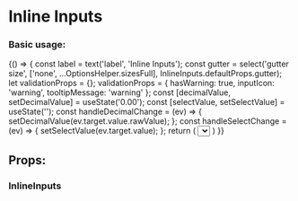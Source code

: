 
<Meta title="Design System/Inline Inputs" />

# Inline Inputs

### Basic usage:

<Preview>
  <Story name="default" parameters={{ info: { disable: true }, knobs: { escapeHTML: false }}} >
  {() => {
    const label = text('label', 'Inline Inputs');
    const gutter = select('gutter size', ['none', ...OptionsHelper.sizesFull], InlineInputs.defaultProps.gutter);
    let validationProps = {};
    validationProps = {
      hasWarning: true,
      inputIcon: 'warning',
      tooltipMessage: 'warning'
    };
    const [decimalValue, setDecimalValue] = useState('0.00');
    const [selectValue, setSelectValue] = useState('');
    const handleDecimalChange = (ev) => {
      setDecimalValue(ev.target.value.rawValue);
    };
    const handleSelectChange = (ev) => {
      setSelectValue(ev.target.value);
    };
    return (
      <InlineInputs label={ label } gutter={ gutter }>
        <Textbox { ...validationProps } />
        <Decimal value={ decimalValue } onChange={ handleDecimalChange } />
        <Select value={ selectValue } onChange={ handleSelectChange }>
          <Option text='Amber' value='1' />
          <Option text='Black' value='2' />
          <Option text='Blue' value='3' />
          <Option text='Brown' value='4' />
          <Option text='Green' value='5' />
          <Option text='Orange' value='6' />
          <Option text='Pink' value='7' />
          <Option text='Purple' value='8' />
          <Option text='Red' value='9' />
          <Option text='White' value='10' />
          <Option text='Yellow' value='11' />
        </Select>
      </InlineInputs>
    )
  }}
  </Story>
</Preview>

## Props:

### InlineInputs

<Props of={InlineInputs} />
